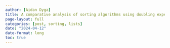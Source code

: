 ```yaml
---
author: [Aidan Dyga]
title: A comparative analysis of sorting algorithms using doubling experiments
page-layout: full
categories: [post, sorting, lists]
date: "2024-04-12"
date-format: long
toc: true
---
```


<!-- TODO: Please add to the above author list the names of the other team members -->
